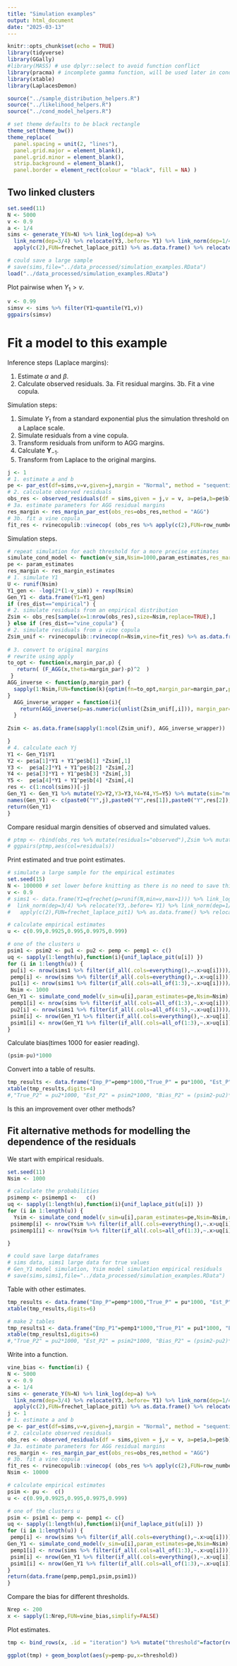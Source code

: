 ```yaml
---
title: "Simulation examples"
output: html_document
date: "2025-03-13"
---
```


```r
knitr::opts_chunk$set(echo = TRUE)
library(tidyverse)
library(GGally)
#library(MASS) # use dplyr::select to avoid function conflict
library(pracma) # incomplete gamma function, will be used later in cond.ext.model for modelling the residual margins
library(xtable)
library(LaplacesDemon)

source("../sample_distribution_helpers.R")
source("../likelihood_helpers.R")
source("../cond_model_helpers.R")

# set theme defaults to be black rectangle
theme_set(theme_bw())
theme_replace(
  panel.spacing = unit(2, "lines"),
  panel.grid.major = element_blank(),
  panel.grid.minor = element_blank(),
  strip.background = element_blank(),
  panel.border = element_rect(colour = "black", fill = NA) )
```

## Two linked clusters

```r
set.seed(11)
N <- 5000
v <- 0.9
a <- 1/4
sims <- generate_Y(N=N) %>% link_log(dep=a) %>%
  link_norm(dep=3/4) %>% relocate(Y3,.before= Y1) %>% link_norm(dep=1/4) %>% link_log(dep=a) %>%
  apply(c(2),FUN=frechet_laplace_pit1) %>% as.data.frame() %>% relocate(Y3,.after = Y2)

# could save a large sample
# save(sims,file="../data_processed/simulation_examples.RData")
load("../data_processed/simulation_examples.RData")
```

Plot pairwise when $Y_1>v$.

```r
v <- 0.99
simsv <- sims %>% filter(Y1>quantile(Y1,v))
ggpairs(simsv)
```


# Fit a model to this example

Inference steps (Laplace margins):

1.  Estimate $\alpha$ and $\beta$.
2.  Calculate observed residuals.
3a.  Fit residual margins.
3b.  Fit a vine copula.

Simulation steps:

1.  Simulate $Y_1$ from a standard exponential plus the simulation threshold on a Laplace scale.
2.  Simulate residuals from a vine copula.
3.  Transform residuals from uniform to AGG margins.
4.  Calculate $\boldsymbol{Y}_{-1}$.
5.  Transform from Laplace to the original margins.

```r
j <- 1
# 1. estimate a and b
pe <- par_est(df=sims,v=v,given=j,margin = "Normal", method = "sequential2")
# 2. calculate observed residuals
obs_res <- observed_residuals(df = sims,given = j,v = v, a=pe$a,b=pe$b)
# 3a. estimate parameters for AGG residual margins
res_margin <- res_margin_par_est(obs_res=obs_res,method = "AGG")
# 3b. fit a vine copula
fit_res <- rvinecopulib::vinecop( (obs_res %>% apply(c(2),FUN=row_number))/(nrow(sims)*(1-v)+1),selcrit = "mbic")  
```

Simulation steps.

```r
# repeat simulation for each threshold for a more precise estimates
simulate_cond_model <- function(v_sim,Nsim=1000,param_estimates,res_margin_estimates=res_margin, res_dist="vine_copula") {
pe <- param_estimates
res_margin <- res_margin_estimates
# 1. simulate Y1
U <- runif(Nsim)
Y1_gen <- -log(2*(1-v_sim)) + rexp(Nsim)
Gen_Y1 <- data.frame(Y1=Y1_gen)
if (res_dist=="empirical") {
# 2. simulate residuals from an empirical distribution
Zsim <- obs_res[sample(x=1:nrow(obs_res),size=Nsim,replace=TRUE),]
} else if (res_dist=="vine_copula") {
# 2. simulate residuals from a vine copula
Zsim_unif <- rvinecopulib::rvinecop(n=Nsim,vine=fit_res) %>% as.data.frame()
 
# 3. convert to original margins
# rewrite using apply
to_opt <- function(x,margin_par,p) {
   return( (F_AGG(x,theta=margin_par)-p)^2  )  
 }
AGG_inverse <- function(p,margin_par) {
  sapply(1:Nsim,FUN=function(k){optim(fn=to_opt,margin_par=margin_par,p=p[k],par=1,method="Nelder-Mead",lower=-10,upper=10)$par})
}
  AGG_inverse_wrapper = function(i){
    return(AGG_inverse(p=as.numeric(unlist(Zsim_unif[,i])), margin_par=c(res_margin$mu_agg[i], res_margin$sigl[i],res_margin$sigu[i],res_margin$deltal[i],res_margin$deltau[i])))
  }
  
Zsim <- as.data.frame(sapply(1:ncol(Zsim_unif), AGG_inverse_wrapper))

} 
# 4. calculate each Yj
Y1 <- Gen_Y1$Y1
Y2 <- pe$a[1]*Y1 + Y1^pe$b[1] *Zsim[,1]
Y3 <-  pe$a[2]*Y1 + Y1^pe$b[2] *Zsim[,2]
Y4 <- pe$a[3]*Y1 + Y1^pe$b[3] *Zsim[,3]
Y5 <-  pe$a[4]*Y1 + Y1^pe$b[4] *Zsim[,4]
res <- c(1:ncol(sims))[-j]
Gen_Y1 <- Gen_Y1 %>% mutate(Y2=Y2,Y3=Y3,Y4=Y4,Y5=Y5) %>% mutate(sim="model")
names(Gen_Y1) <- c(paste0("Y",j),paste0("Y",res[1]),paste0("Y",res[2]),paste0("Y",res[3]),paste0("Y",res[4]),"sim")
return(Gen_Y1)
}
```

Compare residual margin densities of observed and simulated values.

```r
# ptmp <- rbind(obs_res %>% mutate(residuals="observed"),Zsim %>% mutate(residuals="simulated"))
# ggpairs(ptmp,aes(col=residuals)) 
```

Print estimated and true point estimates.

```r
# simulate a large sample for the empirical estimates
set.seed(15)
N <- 100000 # set lower before knitting as there is no need to save this object as lower N still gives useful estimates
v <- 0.9
# sims1 <- data.frame(Y1=qfrechet(p=runif(N,min=v,max=1))) %>% link_log(dep=3/4) %>%
#  link_norm(dep=3/4) %>% relocate(Y3,.before= Y1) %>% link_norm(dep=1/4) %>% link_log(dep=3/4) %>%
#   apply(c(2),FUN=frechet_laplace_pit1) %>% as.data.frame() %>% relocate(Y3,.after = Y2)

# calculate empirical estimates
u <- c(0.99,0.9925,0.995,0.9975,0.999)

# one of the clusters u
psim1 <- psim2 <- pu1 <- pu2 <- pemp <- pemp1 <- c()
uq <- sapply(1:length(u),function(i){unif_laplace_pit(u[i]) })
for (i in 1:length(u)) {
 pu[i] <- nrow(sims1 %>% filter(if_all(.cols=everything(),~.x>uq[i])))/nrow(sims1)*(1-v)
 pemp[i] <- nrow(sims %>% filter(if_all(.cols=everything(),~.x>uq[i])))/nrow(sims)
 pu1[i] <- nrow(sims1 %>% filter(if_all(.cols=all_of(1:3),~.x>uq[i])))/nrow(sims1)*(1-v)
 Nsim <- 1000
Gen_Y1 <- simulate_cond_model(v_sim=u[i],param_estimates=pe,Nsim=Nsim)
 pemp1[i] <- nrow(sims %>% filter(if_all(.cols=all_of(1:3),~.x>uq[i])))/nrow(sims)
 pu2[i] <- nrow(sims1 %>% filter(if_all(.cols=all_of(4:5),~.x>uq[i])))/nrow(sims1)*(1-v)
 psim[i] <- nrow(Gen_Y1 %>% filter(if_all(.cols=everything(),~.x>uq[i])))*(1-u[i])/Nsim
 psim1[i] <- nrow(Gen_Y1 %>% filter(if_all(.cols=all_of(1:3),~.x>uq[i])))*(1-u[i])/Nsim
}
```

Calculate bias(times 1000 for easier reading).

```r
(psim-pu)*1000
```

Convert into a table of results.

```r
tmp_results <- data.frame("Emp_P"=pemp*1000,"True_P" = pu*1000, "Est_P" = psim*1000, "Bias_P" = (psim-pu)*1000,"Emp_P1"=pemp1*1000,"True_P1" = pu1*1000, "Est_P1" = psim1*1000, "Bias_P1" = (psim1-pu1)*1000)
xtable(tmp_results,digits=4)
#,"True_P2" = pu2*1000, "Est_P2" = psim2*1000, "Bias_P2" = (psim2-pu2)*1000
```


Is this an improvement over other methods?

## Fit alternative methods for modelling the dependence of the residuals

We start with empirical residuals.

```r
set.seed(11)
Nsim <- 1000

# calculate the probabilities
psimemp <- psimemp1 <-   c()
uq <- sapply(1:length(u),function(i){unif_laplace_pit(u[i]) })
for (i in 1:length(u)) {
  Ysim <- simulate_cond_model(v_sim=u[i],param_estimates=pe,Nsim=Nsim,res_dist = "empirical")
 psimemp[i] <- nrow(Ysim %>% filter(if_all(.cols=everything(),~.x>uq[i])))*(1-u[i])/Nsim
 psimemp1[i] <- nrow(Ysim %>% filter(if_all(.cols=all_of(1:3),~.x>uq[i])))*(1-u[i])/Nsim

}

# could save large dataframes
# sims data, sims1 large data for true values
# Gen_Y1 model simulation, Ysim model simulation empirical residuals
# save(sims,sims1,file="../data_processed/simulation_examples.RData")
```


Table with other estimates.

```r
tmp_results <- data.frame("Emp_P"=pemp*1000,"True_P" = pu*1000, "Est_P" = psim*1000, "Bias_P" = (psim-pu)*1000,"Est_P_empres" = psimemp*1000, "Bias_P_empres" = (psimemp-pu)*1000)
xtable(tmp_results,digits=6)

# make 2 tables
tmp_results1 <- data.frame("Emp_P1"=pemp1*1000,"True_P1" = pu1*1000, "Est_P1" = psim1*1000, "Bias_P1" = (psim1-pu1)*1000,"Est_P1_empres" = psimemp1*1000, "Bias_P1_empres" = (psimemp1-pu1)*1000)
xtable(tmp_results1,digits=6)
#,"True_P2" = pu2*1000, "Est_P2" = psim2*1000, "Bias_P2" = (psim2-pu2)*1000

```
Write into a function.

```r
vine_bias <- function(i) {
N <- 5000
v <- 0.9
a <- 1/4
sims <- generate_Y(N=N) %>% link_log(dep=a) %>%
  link_norm(dep=3/4) %>% relocate(Y3,.before= Y1) %>% link_norm(dep=1/4) %>% link_log(dep=a) %>%
  apply(c(2),FUN=frechet_laplace_pit1) %>% as.data.frame() %>% relocate(Y3,.after = Y2)
j <- 1
# 1. estimate a and b
pe <- par_est(df=sims,v=v,given=j,margin = "Normal", method = "sequential2")
# 2. calculate observed residuals
obs_res <- observed_residuals(df = sims,given = j,v = v, a=pe$a,b=pe$b)
# 3a. estimate parameters for AGG residual margins
res_margin <- res_margin_par_est(obs_res=obs_res,method = "AGG")
# 3b. fit a vine copula
fit_res <- rvinecopulib::vinecop( (obs_res %>% apply(c(2),FUN=row_number))/(nrow(sims)*(1-v)+1))  
Nsim <- 10000

# calculate empirical estimates
psim <- pu <-  c()
u <- c(0.99,0.9925,0.995,0.9975,0.999)

# one of the clusters u
psim <- psim1 <- pemp <- pemp1 <- c()
uq <- sapply(1:length(u),function(i){unif_laplace_pit(u[i]) })
for (i in 1:length(u)) {
 pemp[i] <- nrow(sims %>% filter(if_all(.cols=everything(),~.x>uq[i])))/nrow(sims)
Gen_Y1 <- simulate_cond_model(v_sim=u[i],param_estimates=pe,Nsim=Nsim)
 pemp1[i] <- nrow(sims %>% filter(if_all(.cols=all_of(1:3),~.x>uq[i])))/nrow(sims)
 psim[i] <- nrow(Gen_Y1 %>% filter(if_all(.cols=everything(),~.x>uq[i])))*(1-u[i])/Nsim
 psim1[i] <- nrow(Gen_Y1 %>% filter(if_all(.cols=all_of(1:3),~.x>uq[i])))*(1-u[i])/Nsim
}
return(data.frame(pemp,pemp1,psim,psim1))
}
```


Compare the bias for different thresholds.

```r
Nrep <- 200
x <- sapply(1:Nrep,FUN=vine_bias,simplify=FALSE)


```

Plot estimates.

```r
tmp <- bind_rows(x, .id = "iteration") %>% mutate("threshold"=factor(rep(u,Nrep)))

ggplot(tmp) + geom_boxplot(aes(y=pemp-pu,x=threshold))
```

